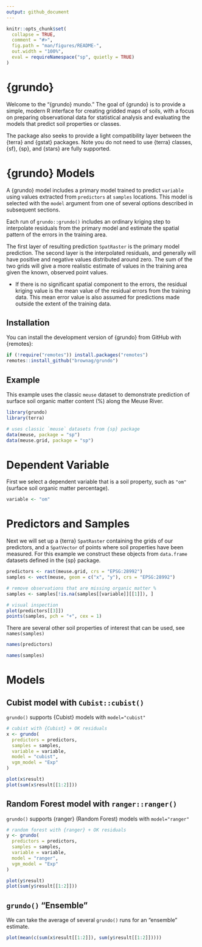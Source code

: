 ```yaml
---
output: github_document
---
```


<!-- README.md is generated from README.Rmd. Please edit that file -->

```r
knitr::opts_chunk$set(
  collapse = TRUE,
  comment = "#>",
  fig.path = "man/figures/README-",
  out.width = "100%",
  eval = requireNamespace("sp", quietly = TRUE)
)
```

# {grundo}

<!-- badges: start -->
<!-- badges: end -->

Welcome to the "{grundo} mundo." The goal of {grundo} is to provide a simple, modern R interface for creating gridded maps of soils, with a focus on preparing observational data for statistical analysis and evaluating the models that predict soil properties or classes. 

The package also seeks to provide a light compatibility layer between the {terra} and {gstat} packages. Note you do not need to use {terra} classes, {sf}, {sp}, and {stars} are fully supported.

# {grundo} Models

A {grundo} model includes a primary model trained to predict `variable` using values extracted from `predictors` at `samples` locations. This model is selected with the `model` argument from one of several options described in subsequent sections.

Each run of `grundo::grundo()` includes an ordinary kriging step to interpolate residuals from the primary model and estimate the spatial pattern of the errors in the training area. 

The first layer of resulting prediction `SpatRaster` is the primary model prediction. The second layer is the interpolated residuals, and generally will have positive and negative values distributed around zero. The sum of the two grids will give a more realistic estimate of values in the training area given the known, observed point values. 

 - If there is no significant spatial component to the errors, the residual kriging value is the mean value of the residual errors from the training data. This mean error value is also assumed for predictions made outside the extent of the training data.

## Installation

You can install the development version of {grundo} from GitHub with {remotes}:

``` r
if (!require("remotes")) install.packages("remotes")
remotes::install_github("brownag/grundo")
```

## Example

This example uses the classic `meuse` dataset to demonstrate prediction of surface soil organic matter content (%) along the Meuse River.

```r
library(grundo)
library(terra)

# uses classic `meuse` datasets from {sp} package
data(meuse, package = "sp")
data(meuse.grid, package = "sp")
```

# Dependent Variable

First we select a dependent variable that is a soil property, such as `"om"` (surface soil organic matter percentage). 

```r
variable <- "om"
```

# Predictors and Samples

Next we will set up a {terra} `SpatRaster` containing the grids of our predictors, and a `SpatVector` of points where soil properties have been measured. For this example we construct these objects from `data.frame` datasets defined in the {sp} package.

```r
predictors <- rast(meuse.grid, crs = "EPSG:28992")
samples <- vect(meuse, geom = c("x", "y"), crs = "EPSG:28992")

# remove observations that are missing organic matter %
samples <- samples[!is.na(samples[[variable]][[1]]), ]

# visual inspection
plot(predictors[[3]])
points(samples, pch = "+", cex = 1)
```

There are several other soil properties of interest that can be used, see `names(samples)` 

```r
names(predictors)

names(samples)
```
# Models

## Cubist model with `Cubist::cubist()`

`grundo()` supports {Cubist} models with `model="cubist"`

```r
# cubist with {Cubist} + OK residuals
x <- grundo(
  predictors = predictors,
  samples = samples,
  variable = variable,
  model = "cubist",
  vgm_model = "Exp"
)

plot(x$result)
plot(sum(x$result[[1:2]]))
```

## Random Forest model with `ranger::ranger()`

`grundo()` supports {ranger} (Random Forest) models with `model="ranger"`

```r
# random forest with {ranger} + OK residuals
y <- grundo(
  predictors = predictors,
  samples = samples,
  variable = variable,
  model = "ranger",
  vgm_model = "Exp"
)

plot(y$result)
plot(sum(y$result[[1:2]]))
```

## `grundo()` "Ensemble"

We can take the average of several `grundo()` runs for an "ensemble" estimate.

```r
plot(mean(c(sum(x$result[[1:2]]), sum(y$result[[1:2]]))))
```
